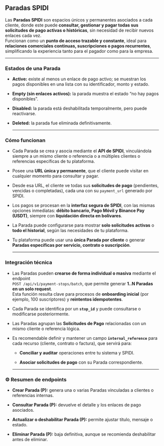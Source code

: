 
<Meta title="API-SPIDI/Parada/0. Resumen" />

## **Paradas SPIDI**

Las **Paradas SPIDI** son espacios únicos y permanentes asociados a cada cliente, donde este puede **consultar, gestionar y pagar todas sus solicitudes de pago activas o históricas**, sin necesidad de recibir nuevos enlaces cada vez.  
Funcionan como un **punto de acceso trazable y constante**, ideal para **relaciones comerciales continuas, suscripciones o pagos recurrentes**, simplificando la experiencia tanto para el pagador como para la empresa.

---

### **Estados de una Parada**

* **Active:** existe al menos un enlace de pago activo; se muestran los pagos disponibles en una lista con su identificador, monto y estado.

* **Empty (sin enlaces activos):** la parada muestra el estado “no hay pagos disponibles”.

* **Disabled:** la parada está deshabilitada temporalmente, pero puede reactivarse.

* **Deleted:** la parada fue eliminada definitivamente.

  ---

### **Cómo funcionan**

* Cada Parada se crea y asocia mediante el **API de SPIDI**, vinculándola siempre a un mismo cliente o referencia o a múltiples clientes o referencias específicas de tu plataforma.

* Posee una **URL única y permanente**, que el cliente puede visitar en cualquier momento para consultar y pagar.

* Desde esa URL, el cliente ve todas sus **solicitudes de pago** (pendientes, vencidas o completadas), cada una con su `payment_url` generado por SPIDI.

* Los pagos se procesan en la **interfaz segura de SPIDI**, con las mismas opciones inmediatas: **débito bancario, Pago Móvil y Binance Pay (USDT)**, siempre con **liquidación directa en bolívares**.

* La Parada puede configurarse para mostrar **solo solicitudes activas** o **todo el historial**, según las necesidades de tu plataforma.

* Tu plataforma puede usar una **única Parada por cliente** o generar **Paradas específicas por servicio, contrato o suscripción**.

  ---

### **Integración técnica**

* Las Paradas pueden **crearse de forma individual o masiva** mediante el endpoint  
   `POST /api/v1/payment-stops/batch`, que permite generar **1..N Paradas en un solo request**.  
   Esta función resulta clave para procesos de **onboarding inicial** (por ejemplo, 100 suscriptores) y **reintentos idempotentes**.

* Cada Parada se identifica por un **`stop_id`** y puede consultarse o modificarse posteriormente.

* Las Paradas agrupan las **Solicitudes de Pago** relacionadas con un mismo cliente o referencia lógica.

* Es recomendable definir y mantener un campo **`internal_reference`** para cada recurso (cliente, contrato o factura), que servirá para:

  * **Conciliar y auditar** operaciones entre tu sistema y SPIDI.

  * **Asociar solicitudes de pago** con su Parada correspondiente.

  ---

### **⚙️ Resumen de endpoints**

* **Crear Parada (P):** genera una o varias Paradas vinculadas a clientes o referencias internas.

* **Consultar Parada (P):** devuelve el detalle y los enlaces de pago asociados.

* **Actualizar o deshabilitar Parada (P):** permite ajustar título, mensaje o estado.

* **Eliminar Parada (P):** baja definitiva, aunque se recomienda deshabilitar antes de eliminar.
